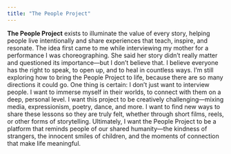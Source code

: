 ```yaml
---
title: "The People Project" 
---
```


**The People Project** exists to illuminate the value of every story, helping people live intentionally and share experiences that teach, inspire, and resonate. The idea first came to me while interviewing my mother for a performance I was choreographing. She said her story didn’t really matter and questioned its importance—but I don’t believe that. I believe everyone has the right to speak, to open up, and to heal in countless ways. I’m still exploring how to bring the People Project to life, because there are so many directions it could go. One thing is certain: I don’t just want to interview people. I want to immerse myself in their worlds, to connect with them on a deep, personal level. I want this project to be creatively challenging—mixing media, expressionism, poetry, dance, and more. I want to find new ways to share these lessons so they are truly felt, whether through short films, reels, or other forms of storytelling. Ultimately, I want the People Project to be a platform that reminds people of our shared humanity—the kindness of strangers, the innocent smiles of children, and the moments of connection that make life meaningful.
